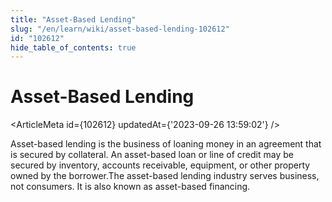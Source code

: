 ```yaml
---
title: "Asset-Based Lending"
slug: "/en/learn/wiki/asset-based-lending-102612"
id: "102612"
hide_table_of_contents: true
---
```



# Asset-Based Lending

<ArticleMeta id={102612} updatedAt={'2023-09-26 13:59:02'} />
<div className='border-solid border-b border-t-0 my-4 border-[var(--ifm-color-gray-300)]' />

Asset-based lending is the business of loaning money in an agreement that is secured by collateral. An asset-based loan or line of credit may be secured by inventory, accounts receivable, equipment, or other property owned by the borrower.The asset-based lending industry serves business, not consumers. It is also known as asset-based financing.
